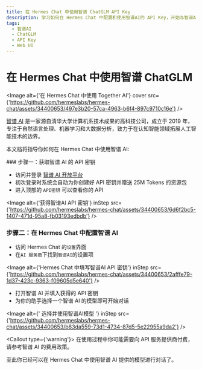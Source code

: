```yaml
---
title: 在 Hermes Chat 中使用智谱 ChatGLM API Key
description: 学习如何在 Hermes Chat 中配置和使用智谱AI的 API Key，开始与智谱AI提供的模型进行对话。
tags:
  - 智谱AI
  - ChatGLM
  - API Key
  - Web UI
---
```


# 在 Hermes Chat 中使用智谱 ChatGLM

<Image alt={'在 Hermes Chat 中使用 Together AI'} cover src={'https://github.com/hermeslabs/hermes-chat/assets/34400653/497e3b20-57ca-4963-b6f4-897c9710c16e'} />

[智谱 AI](https://www.zhipuai.cn/) 是一家源自清华大学计算机系技术成果的高科技公司，成立于 2019 年，专注于自然语言处理、机器学习和大数据分析，致力于在认知智能领域拓展人工智能技术的边界。

本文档将指导你如何在 Hermes Chat 中使用智谱 AI:

<Steps>
  ### 步骤一：获取智谱 AI 的 API 密钥

  - 访问并登录 [智谱 AI 开放平台](https://open.bigmodel.cn/)
  - 初次登录时系统会自动为你创建好 API 密钥并赠送 25M Tokens 的资源包
  - 进入顶部的 `API密钥` 可以查看你的 API

  <Image alt={'获得智谱AI API 密钥'} inStep src={'https://github.com/hermeslabs/hermes-chat/assets/34400653/6d6f2bc5-1407-471d-95a8-fb03193edbdb'} />

  ### 步骤二：在 Hermes Chat 中配置智谱 AI

  - 访问 Hermes Chat 的`设置`界面
  - 在`AI 服务商`下找到`智谱AI`的设置项

  <Image alt={'Hermes Chat 中填写智谱AI API 密钥'} inStep src={'https://github.com/hermeslabs/hermes-chat/assets/34400653/2afffe79-1d37-423c-9363-f09605d5e640'} />

  - 打开智谱 AI 并填入获得的 API 密钥
  - 为你的助手选择一个智谱 AI 的模型即可开始对话

  <Image alt={' 选择并使用智谱AI模型 '} inStep src={'https://github.com/hermeslabs/hermes-chat/assets/34400653/b83da559-73d1-4734-87d5-5e22955a9da2'} />

  <Callout type={'warning'}>
    在使用过程中你可能需要向 API 服务提供商付费，请参考智谱 AI 的费用政策。
  </Callout>
</Steps>

至此你已经可以在 Hermes Chat 中使用智谱 AI 提供的模型进行对话了。
